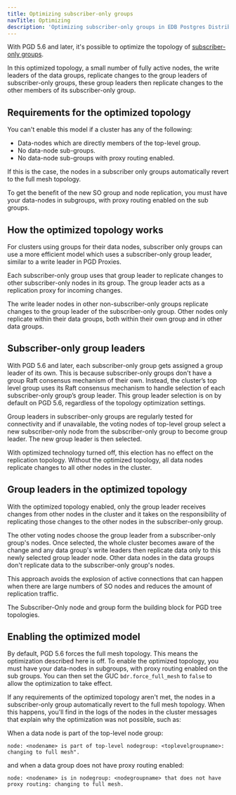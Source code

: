 ```yaml
---
title: Optimizing subscriber-only groups
navTitle: Optimizing
description: 'Optimizing subscriber-only groups in EDB Postgres Distributed'
---
```


With PGD 5.6 and later, it's possible to optimize the topology of [subscriber-only groups](overview). 

In this optimized topology, a small number of fully active nodes, the write leaders of the data groups, replicate changes to the group leaders of subscriber-only groups, these group leaders then replicate changes to the other members of its subscriber-only group.

## Requirements for the optimized topology

You can't enable this model if a cluster has any of the following:

* Data-nodes which are directly members of the top-level group.
* No data-node sub-groups.
* No data-node sub-groups with proxy routing enabled.

If this is the case, the nodes in a subscriber only groups automatically revert to the full mesh topology.

To get the benefit of the new SO group and node replication, you must have your data-nodes in subgroups, with proxy routing enabled on the sub groups.

## How the optimized topology works

For clusters using groups for their data nodes, subscriber only groups can use a more efficient model which uses a subscriber-only group leader, similar to a write leader in PGD Proxies.

Each subscriber-only group uses that group leader to replicate changes to other subscriber-only nodes in its group. The group leader acts as a replication proxy for incoming changes.

The write leader nodes in other non-subscriber-only groups replicate changes to the group leader of the subscriber-only group. Other nodes only replicate within their data groups, both within their own group and in other data groups.

## Subscriber-only group leaders

With PGD 5.6 and later, each subscriber-only group gets assigned a group leader of its own. 
This is because subscriber-only groups don't have a group Raft consensus mechanism of their own. 
Instead, the cluster’s top level group uses its Raft consensus mechanism to handle selection of each subscriber-only group’s group leader.
This group leader selection is on by default on PGD 5.6, regardless of the topology optimization settings.

Group leaders in subscriber-only groups are regularly tested for connectivity and if unavailable, the voting nodes of top-level group select a new subscriber-only node from the subscriber-only group to become group leader. 
The new group leader is then selected. 

With optimized technology turned off, this election has no effect on the replication topology. Without the optimized topology, all data nodes replicate changes to all other nodes in the cluster.

## Group leaders in the optimized topology

 With the optimized topology enabled, only the group leader receives changes from other nodes in the cluster and it takes on the responsibility of replicating those changes to the other nodes in the subscriber-only group. 

The other voting nodes choose the group leader from a subscriber-only group's nodes.
Once selected, the whole cluster becomes aware of the change and any data group's write leaders then replicate data only to this newly selected group leader node. 
Other data nodes in the data groups don't replicate data to the subscriber-only group's nodes.

This approach avoids the explosion of active connections that can happen when there are large numbers of SO nodes and reduces the amount of replication traffic.

The Subscriber-Only node and group form the building block for PGD tree topologies.

## Enabling the optimized model

By default, PGD 5.6 forces the full mesh topology. This means the optimization described here is off. To enable the optimized topology, you must have your data-nodes in subgroups, with proxy routing enabled on the sub groups. You can then set the GUC `bdr.force_full_mesh` to `false` to allow the optimization to take effect.

If any requirements of the optimized topology aren't met, the nodes in a subscriber-only group automatically revert to the full mesh topology. When this happens, you'll find in the logs of the nodes in the cluster messages that explain why the optimization was not possible, such as:

When a data node is part of the top-level node group:

```
node: <nodename> is part of top-level nodegroup: <toplevelgroupname>: changing to full mesh".
```

and when a data group does not have proxy routing enabled:

```
node: <nodename> is in nodegroup: <nodegroupname> that does not have proxy routing: changing to full mesh.
```







